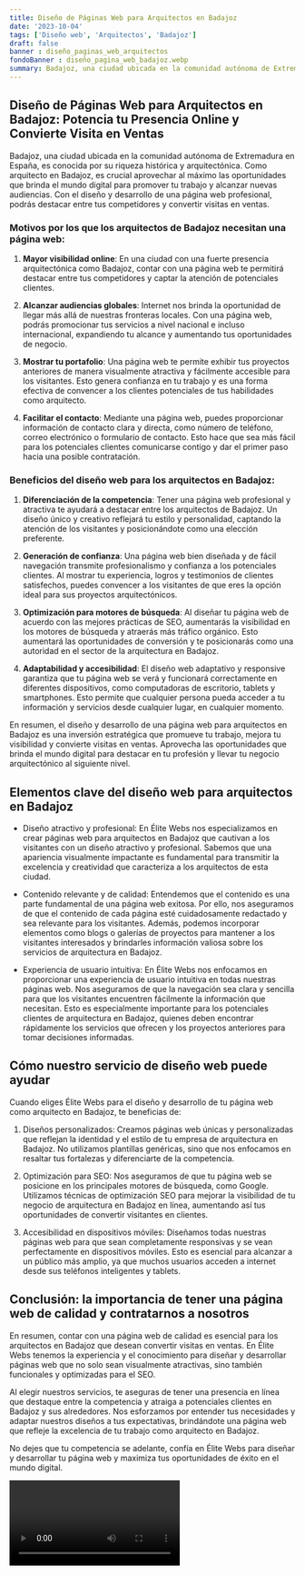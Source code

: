 ```yaml
---
title: Diseño de Páginas Web para Arquitectos en Badajoz
date: '2023-10-04'
tags: ['Diseño web', 'Arquitectos', 'Badajoz']
draft: false
banner : diseño_paginas_web_arquitectos
fondoBanner : diseño_pagina_web_badajoz.webp
summary: Badajoz, una ciudad ubicada en la comunidad autónoma de Extremadura en España, es conocida por su riqueza histórica y arquitectónica. Como arquitecto en Badajoz, es crucial aprovechar al máximo las oportunidades que brinda el mundo digital para promover tu trabajo y alcanzar nuevas audiencias. Con el diseño y desarrollo de una página web profesional, podrás destacar entre tus competidores y convertir visitas en ventas.
---
```


## Diseño de Páginas Web para Arquitectos en Badajoz: Potencia tu Presencia Online y Convierte Visita en Ventas

Badajoz, una ciudad ubicada en la comunidad autónoma de Extremadura en España, es conocida por su riqueza histórica y arquitectónica. Como arquitecto en Badajoz, es crucial aprovechar al máximo las oportunidades que brinda el mundo digital para promover tu trabajo y alcanzar nuevas audiencias. Con el diseño y desarrollo de una página web profesional, podrás destacar entre tus competidores y convertir visitas en ventas.

### Motivos por los que los arquitectos de Badajoz necesitan una página web:

1. **Mayor visibilidad online**: En una ciudad con una fuerte presencia arquitectónica como Badajoz, contar con una página web te permitirá destacar entre tus competidores y captar la atención de potenciales clientes.

2. **Alcanzar audiencias globales**: Internet nos brinda la oportunidad de llegar más allá de nuestras fronteras locales. Con una página web, podrás promocionar tus servicios a nivel nacional e incluso internacional, expandiendo tu alcance y aumentando tus oportunidades de negocio.

3. **Mostrar tu portafolio**: Una página web te permite exhibir tus proyectos anteriores de manera visualmente atractiva y fácilmente accesible para los visitantes. Esto genera confianza en tu trabajo y es una forma efectiva de convencer a los clientes potenciales de tus habilidades como arquitecto.

4. **Facilitar el contacto**: Mediante una página web, puedes proporcionar información de contacto clara y directa, como número de teléfono, correo electrónico o formulario de contacto. Esto hace que sea más fácil para los potenciales clientes comunicarse contigo y dar el primer paso hacia una posible contratación.

### Beneficios del diseño web para los arquitectos en Badajoz:

1. **Diferenciación de la competencia**: Tener una página web profesional y atractiva te ayudará a destacar entre los arquitectos de Badajoz. Un diseño único y creativo reflejará tu estilo y personalidad, captando la atención de los visitantes y posicionándote como una elección preferente.

2. **Generación de confianza**: Una página web bien diseñada y de fácil navegación transmite profesionalismo y confianza a los potenciales clientes. Al mostrar tu experiencia, logros y testimonios de clientes satisfechos, puedes convencer a los visitantes de que eres la opción ideal para sus proyectos arquitectónicos.

3. **Optimización para motores de búsqueda**: Al diseñar tu página web de acuerdo con las mejores prácticas de SEO, aumentarás la visibilidad en los motores de búsqueda y atraerás más tráfico orgánico. Esto aumentará las oportunidades de conversión y te posicionarás como una autoridad en el sector de la arquitectura en Badajoz.

4. **Adaptabilidad y accesibilidad**: El diseño web adaptativo y responsive garantiza que tu página web se verá y funcionará correctamente en diferentes dispositivos, como computadoras de escritorio, tablets y smartphones. Esto permite que cualquier persona pueda acceder a tu información y servicios desde cualquier lugar, en cualquier momento.

En resumen, el diseño y desarrollo de una página web para arquitectos en Badajoz es una inversión estratégica que promueve tu trabajo, mejora tu visibilidad y convierte visitas en ventas. Aprovecha las oportunidades que brinda el mundo digital para destacar en tu profesión y llevar tu negocio arquitectónico al siguiente nivel.

<GifSeo />

<Cta />

## Elementos clave del diseño web para arquitectos en Badajoz

- Diseño atractivo y profesional: En Élite Webs nos especializamos en crear páginas web para arquitectos en Badajoz que cautivan a los visitantes con un diseño atractivo y profesional. Sabemos que una apariencia visualmente impactante es fundamental para transmitir la excelencia y creatividad que caracteriza a los arquitectos de esta ciudad.

- Contenido relevante y de calidad: Entendemos que el contenido es una parte fundamental de una página web exitosa. Por ello, nos aseguramos de que el contenido de cada página esté cuidadosamente redactado y sea relevante para los visitantes. Además, podemos incorporar elementos como blogs o galerías de proyectos para mantener a los visitantes interesados y brindarles información valiosa sobre los servicios de arquitectura en Badajoz.

- Experiencia de usuario intuitiva: En Élite Webs nos enfocamos en proporcionar una experiencia de usuario intuitiva en todas nuestras páginas web. Nos aseguramos de que la navegación sea clara y sencilla para que los visitantes encuentren fácilmente la información que necesitan. Esto es especialmente importante para los potenciales clientes de arquitectura en Badajoz, quienes deben encontrar rápidamente los servicios que ofrecen y los proyectos anteriores para tomar decisiones informadas.

## Cómo nuestro servicio de diseño web puede ayudar

Cuando eliges Élite Webs para el diseño y desarrollo de tu página web como arquitecto en Badajoz, te beneficias de:

1. Diseños personalizados: Creamos páginas web únicas y personalizadas que reflejan la identidad y el estilo de tu empresa de arquitectura en Badajoz. No utilizamos plantillas genéricas, sino que nos enfocamos en resaltar tus fortalezas y diferenciarte de la competencia.

2. Optimización para SEO: Nos aseguramos de que tu página web se posicione en los principales motores de búsqueda, como Google. Utilizamos técnicas de optimización SEO para mejorar la visibilidad de tu negocio de arquitectura en Badajoz en línea, aumentando así tus oportunidades de convertir visitantes en clientes.

3. Accesibilidad en dispositivos móviles: Diseñamos todas nuestras páginas web para que sean completamente responsivas y se vean perfectamente en dispositivos móviles. Esto es esencial para alcanzar a un público más amplio, ya que muchos usuarios acceden a internet desde sus teléfonos inteligentes y tablets.

## Conclusión: la importancia de tener una página web de calidad y contratarnos a nosotros

En resumen, contar con una página web de calidad es esencial para los arquitectos en Badajoz que desean convertir visitas en ventas. En Élite Webs tenemos la experiencia y el conocimiento para diseñar y desarrollar páginas web que no solo sean visualmente atractivas, sino también funcionales y optimizadas para el SEO.

Al elegir nuestros servicios, te aseguras de tener una presencia en línea que destaque entre la competencia y atraiga a potenciales clientes en Badajoz y sus alrededores. Nos esforzamos por entender tus necesidades y adaptar nuestros diseños a tus expectativas, brindándote una página web que refleje la excelencia de tu trabajo como arquitecto en Badajoz.

No dejes que tu competencia se adelante, confía en Élite Webs para diseñar y desarrollar tu página web y maximiza tus oportunidades de éxito en el mundo digital.

<Video />

<CtaBot job='Arquitectos' city='Badajoz'/>

<Gmaps query='Badajoz+españa+maps' />